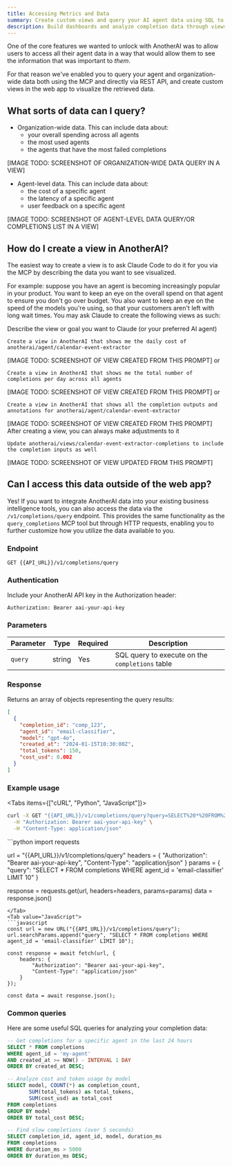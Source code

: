 ```yaml
---
title: Accessing Metrics and Data
summary: Create custom views and query your AI agent data using SQL to monitor performance, costs, and usage patterns
description: Build dashboards and analyze completion data through views and direct SQL queries
---
```



One of the core features we wanted to unlock with AnotherAI was to allow users to access all their agent data in a way that would allow them to see the information that was important to *them*. 

For that reason we've enabled you to query your agent and organization-wide data both using the MCP and directly via REST API, and create custom views in the web app to visualize the retrieved data.

## What sorts of data can I query?

- Organization-wide data. This can include data about:
  - your overall spending across all agents
  - the most used agents
  - the agents that have the most failed completions

[IMAGE TODO: SCREENSHOT OF ORGANIZATION-WIDE DATA QUERY IN A VIEW]
- Agent-level data. This can include data about:
  - the cost of a specific agent
  - the latency of a specific agent
  - user feedback on a specific agent

[IMAGE TODO: SCREENSHOT OF AGENT-LEVEL DATA QUERY/OR COMPLETIONS LIST IN A VIEW]

## How do I create a view in AnotherAI?

The easiest way to create a view is to ask Claude Code to do it for you via the MCP by describing the data you want to see visualized.

For example: suppose you have an agent is becoming increasingly popular in your product. You want to keep an eye on the overall spend on that agent to ensure you don't go over budget. You also want to keep an eye on the speed of the models you're using, so that your customers aren't left with long wait times. You may ask Claude to create the following views as such:

<Steps>
<Step>
Describe the view or goal you want to Claude (or your preferred AI agent)

```
Create a view in AnotherAI that shows me the daily cost of anotherai/agent/calendar-event-extractor
```
[IMAGE TODO: SCREENSHOT OF VIEW CREATED FROM THIS PROMPT]
or 

```
Create a view in AnotherAI that shows me the total number of completions per day across all agents
```
[IMAGE TODO: SCREENSHOT OF VIEW CREATED FROM THIS PROMPT]
or 

```
Create a view in AnotherAI that shows all the completion outputs and annotations for anotherai/agent/calendar-event-extractor
```
[IMAGE TODO: SCREENSHOT OF VIEW CREATED FROM THIS PROMPT]
</Step>
<Step>
After creating a view, you can always make adjustments to it

```
Update anotherai/views/calendar-event-extractor-completions to include the completion inputs as well
```
[IMAGE TODO: SCREENSHOT OF VIEW UPDATED FROM THIS PROMPT]
</Step>
</Steps>


## Can I access this data outside of the web app?

Yes! If you want to integrate AnotherAI data into your existing business intelligence tools, you can also access the data via the `/v1/completions/query` endpoint. This provides the same functionality as the `query_completions` MCP tool but through HTTP requests, enabling you to further customize how you utilize the data available to you.

### Endpoint

```http
GET {{API_URL}}/v1/completions/query
```

### Authentication

Include your AnotherAI API key in the Authorization header:

```http
Authorization: Bearer aai-your-api-key
```

### Parameters

| Parameter | Type | Required | Description |
|-----------|------|----------|-------------|
| `query` | string | Yes | SQL query to execute on the `completions` table |

### Response

Returns an array of objects representing the query results:

```json
[
  {
    "completion_id": "comp_123",
    "agent_id": "email-classifier",
    "model": "gpt-4o",
    "created_at": "2024-01-15T10:30:00Z",
    "total_tokens": 150,
    "cost_usd": 0.002
  }
]
```

### Example usage

<Tabs items={["cURL", "Python", "JavaScript"]}>
<Tab value="cURL">
```bash
curl -X GET "{{API_URL}}/v1/completions/query?query=SELECT%20*%20FROM%20completions%20WHERE%20agent_id%20%3D%20%27email-classifier%27%20LIMIT%2010" \
  -H "Authorization: Bearer aai-your-api-key" \
  -H "Content-Type: application/json"
```
</Tab>
<Tab value="Python">
```python
import requests

url = "{{API_URL}}/v1/completions/query"
headers = {
    "Authorization": "Bearer aai-your-api-key",
    "Content-Type": "application/json"
}
params = {
    "query": "SELECT * FROM completions WHERE agent_id = 'email-classifier' LIMIT 10"
}

response = requests.get(url, headers=headers, params=params)
data = response.json()
```
</Tab>
<Tab value="JavaScript">
```javascript
const url = new URL("{{API_URL}}/v1/completions/query");
url.searchParams.append("query", "SELECT * FROM completions WHERE agent_id = 'email-classifier' LIMIT 10");

const response = await fetch(url, {
    headers: {
        "Authorization": "Bearer aai-your-api-key",
        "Content-Type": "application/json"
    }
});

const data = await response.json();
```
</Tab>
</Tabs>

### Common queries

Here are some useful SQL queries for analyzing your completion data:

```sql
-- Get completions for a specific agent in the last 24 hours
SELECT * FROM completions 
WHERE agent_id = 'my-agent' 
AND created_at >= NOW() - INTERVAL 1 DAY
ORDER BY created_at DESC;

-- Analyze cost and token usage by model
SELECT model, COUNT(*) as completion_count, 
       SUM(total_tokens) as total_tokens, 
       SUM(cost_usd) as total_cost
FROM completions 
GROUP BY model
ORDER BY total_cost DESC;

-- Find slow completions (over 5 seconds)
SELECT completion_id, agent_id, model, duration_ms
FROM completions 
WHERE duration_ms > 5000
ORDER BY duration_ms DESC;
```
